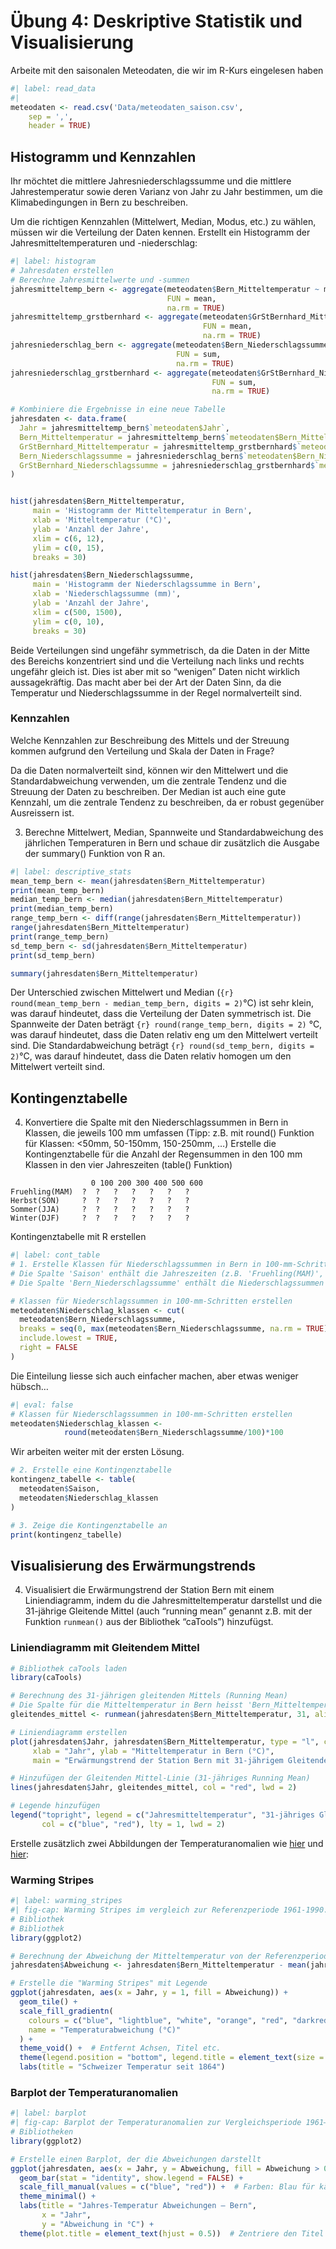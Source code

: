 # Übung 4: Deskriptive Statistik und Visualisierung

Arbeite mit den saisonalen Meteodaten, die wir im R-Kurs eingelesen haben
```r
#| label: read_data
#|
meteodaten <- read.csv('Data/meteodaten_saison.csv',
    sep = ',',
    header = TRUE)
```


## Histogramm und Kennzahlen

Ihr möchtet die mittlere Jahresniederschlagssumme und die mittlere Jahrestemperatur sowie deren Varianz von Jahr zu Jahr bestimmen, um die Klimabedingungen in Bern zu beschreiben.

Um die richtigen Kennzahlen (Mittelwert, Median, Modus, etc.)  zu wählen, müssen wir die Verteilung der Daten kennen. Erstellt ein Histogramm der Jahresmitteltemperaturen und -niederschlag:

```r
#| label: histogram
# Jahresdaten erstellen
# Berechne Jahresmittelwerte und -summen
jahresmitteltemp_bern <- aggregate(meteodaten$Bern_Mitteltemperatur ~ meteodaten$Jahr,
                                   FUN = mean,
                                   na.rm = TRUE)
jahresmitteltemp_grstbernhard <- aggregate(meteodaten$GrStBernhard_Mitteltemperatur ~ meteodaten$Jahr,
                                           FUN = mean,
                                           na.rm = TRUE)
jahresniederschlag_bern <- aggregate(meteodaten$Bern_Niederschlagssumme ~ meteodaten$Jahr,
                                     FUN = sum,
                                     na.rm = TRUE)
jahresniederschlag_grstbernhard <- aggregate(meteodaten$GrStBernhard_Niederschlagssumme ~ meteodaten$Jahr,
                                             FUN = sum,
                                             na.rm = TRUE)

# Kombiniere die Ergebnisse in eine neue Tabelle
jahresdaten <- data.frame(
  Jahr = jahresmitteltemp_bern$`meteodaten$Jahr`,
  Bern_Mitteltemperatur = jahresmitteltemp_bern$`meteodaten$Bern_Mitteltemperatur`,
  GrStBernhard_Mitteltemperatur = jahresmitteltemp_grstbernhard$`meteodaten$GrStBernhard_Mitteltemperatur`,
  Bern_Niederschlagssumme = jahresniederschlag_bern$`meteodaten$Bern_Niederschlagssumme`,
  GrStBernhard_Niederschlagssumme = jahresniederschlag_grstbernhard$`meteodaten$GrStBernhard_Niederschlagssumme`
)


hist(jahresdaten$Bern_Mitteltemperatur,
     main = 'Histogramm der Mitteltemperatur in Bern',
     xlab = 'Mitteltemperatur (°C)',
     ylab = 'Anzahl der Jahre',
     xlim = c(6, 12),
     ylim = c(0, 15),
     breaks = 30)

hist(jahresdaten$Bern_Niederschlagssumme,
     main = 'Histogramm der Niederschlagssumme in Bern',
     xlab = 'Niederschlagssumme (mm)',
     ylab = 'Anzahl der Jahre',
     xlim = c(500, 1500),
     ylim = c(0, 10),
     breaks = 30)
```

Beide Verteilungen sind ungefähr symmetrisch, da die Daten in der Mitte des Bereichs konzentriert sind und die Verteilung nach links und rechts ungefähr gleich ist. Dies ist aber mit so "wenigen" Daten nicht wirklich aussagekräftig. Das macht aber bei der Art der Daten Sinn, da die Temperatur und Niederschlagssumme in der Regel normalverteilt sind.

### Kennzahlen
Welche Kennzahlen zur Beschreibung des Mittels und der Streuung kommen aufgrund den Verteilung und Skala der Daten in Frage?

Da die Daten normalverteilt sind, können wir den Mittelwert und die Standardabweichung verwenden, um die zentrale Tendenz und die Streuung der Daten zu beschreiben. Der Median ist auch eine gute Kennzahl, um die zentrale Tendenz zu beschreiben, da er robust gegenüber Ausreissern ist.


3. Berechne Mittelwert, Median, Spannweite und Standardabweichung des jährlichen Temperaturen in Bern und schaue dir zusätzlich die Ausgabe der summary() Funktion von R an.

```r
#| label: descriptive_stats
mean_temp_bern <- mean(jahresdaten$Bern_Mitteltemperatur)
print(mean_temp_bern)
median_temp_bern <- median(jahresdaten$Bern_Mitteltemperatur)
print(median_temp_bern)
range_temp_bern <- diff(range(jahresdaten$Bern_Mitteltemperatur))
range(jahresdaten$Bern_Mitteltemperatur)
print(range_temp_bern)
sd_temp_bern <- sd(jahresdaten$Bern_Mitteltemperatur)
print(sd_temp_bern)

summary(jahresdaten$Bern_Mitteltemperatur)
```

Der Unterschied zwischen Mittelwert und Median (`{r} round(mean_temp_bern - median_temp_bern, digits = 2)`°C) ist sehr klein, was darauf hindeutet, dass die Verteilung der Daten symmetrisch ist. Die Spannweite der Daten beträgt `{r} round(range_temp_bern, digits = 2)` °C, was darauf hindeutet, dass die Daten relativ eng um den Mittelwert verteilt sind. Die Standardabweichung beträgt `{r} round(sd_temp_bern, digits = 2)`°C, was darauf hindeutet, dass die Daten relativ homogen um den Mittelwert verteilt sind.


## Kontingenztabelle

4. Konvertiere die Spalte mit den Niederschlagssummen in Bern in Klassen, die jeweils 100 mm umfassen (Tipp: z.B. mit round() Funktion für Klassen: <50mm, 50-150mm, 150-250mm, ...)
   Erstelle die Kontingenztabelle für die Anzahl der Regensummen in den 100 mm Klassen in den vier Jahreszeiten (table() Funktion)

```
                  0 100 200 300 400 500 600
Fruehling(MAM)  ?  ?   ?   ?   ?   ?   ?
Herbst(SON)     ?  ?   ?   ?   ?   ?   ?
Sommer(JJA)     ?  ?   ?   ?   ?   ?   ?
Winter(DJF)     ?  ?   ?   ?   ?   ?   ?
```

Kontingenztabelle mit R erstellen
```r
#| label: cont_table
# 1. Erstelle Klassen für Niederschlagssummen in Bern in 100-mm-Schritten
# Die Spalte 'Saison' enthält die Jahreszeiten (z.B. 'Fruehling(MAM)', 'Sommer(JJA)')
# Die Spalte 'Bern_Niederschlagssumme' enthält die Niederschlagssummen

# Klassen für Niederschlagssummen in 100-mm-Schritten erstellen
meteodaten$Niederschlag_klassen <- cut(
  meteodaten$Bern_Niederschlagssumme,
  breaks = seq(0, max(meteodaten$Bern_Niederschlagssumme, na.rm = TRUE), by = 100),
  include.lowest = TRUE,
  right = FALSE
)
```

Die Einteilung liesse sich auch einfacher machen, aber etwas weniger hübsch...

```r
#| eval: false
# Klassen für Niederschlagssummen in 100-mm-Schritten erstellen
meteodaten$Niederschlag_klassen <-
            round(meteodaten$Bern_Niederschlagssumme/100)*100
```
Wir arbeiten weiter mit der ersten Lösung.

```r
# 2. Erstelle eine Kontingenztabelle
kontingenz_tabelle <- table(
  meteodaten$Saison,
  meteodaten$Niederschlag_klassen
)

# 3. Zeige die Kontingenztabelle an
print(kontingenz_tabelle)
```

## Visualisierung des Erwärmungstrends

4. Visualisiert die Erwärmungstrend der Station Bern mit einem Liniendiagramm, indem du die Jahresmitteltemperatur darstellst und die 31-jährige Gleitende Mittel (auch "running mean" genannt z.B. mit der Funktion `runmean()` aus der Bibliothek "caTools") hinzufügst.

### Liniendiagramm mit Gleitendem Mittel

```r
# Bibliothek caTools laden
library(caTools)

# Berechnung des 31-jährigen gleitenden Mittels (Running Mean)
# Die Spalte für die Mitteltemperatur in Bern heisst 'Bern_Mitteltemperatur'
gleitendes_mittel <- runmean(jahresdaten$Bern_Mitteltemperatur, 31, align = "center", endrule = "mean")

# Liniendiagramm erstellen
plot(jahresdaten$Jahr, jahresdaten$Bern_Mitteltemperatur, type = "l", col = "blue",
     xlab = "Jahr", ylab = "Mitteltemperatur in Bern (°C)",
     main = "Erwärmungstrend der Station Bern mit 31-jährigem Gleitendem Mittel")

# Hinzufügen der Gleitenden Mittel-Linie (31-jähriges Running Mean)
lines(jahresdaten$Jahr, gleitendes_mittel, col = "red", lwd = 2)

# Legende hinzufügen
legend("topright", legend = c("Jahresmitteltemperatur", "31-jähriges Gleitendes Mittel"),
       col = c("blue", "red"), lty = 1, lwd = 2)
```


Erstelle zusätzlich zwei Abbildungen der Temperaturanomalien wie [hier](https://www.meteoschweiz.admin.ch/klima/klimawandel.html) und [hier](https://www.meteoschweiz.admin.ch/service-und-publikationen/applikationen/ext/climate-evolution-series-public.html):

### Warming Stripes

```r
#| label: warming_stripes
#| fig-cap: Warming Stripes im vergleich zur Referenzperiode 1961-1990. [Nach R-Bloggers](https://www.r-bloggers.com/2018/12/how-to-create-warming-stripes-in-r/)
# Bibliothek
# Bibliothek
library(ggplot2)

# Berechnung der Abweichung der Mitteltemperatur von der Referenzperiode 1961-1990
jahresdaten$Abweichung <- jahresdaten$Bern_Mitteltemperatur - mean(jahresdaten$Bern_Mitteltemperatur[jahresdaten$Jahr >= 1961 & jahresdaten$Jahr <= 1990])

# Erstelle die "Warming Stripes" mit Legende
ggplot(jahresdaten, aes(x = Jahr, y = 1, fill = Abweichung)) +
  geom_tile() +
  scale_fill_gradientn(
    colours = c("blue", "lightblue", "white", "orange", "red", "darkred"),
    name = "Temperaturabweichung (°C)"
  ) +
  theme_void() +  # Entfernt Achsen, Titel etc.
  theme(legend.position = "bottom", legend.title = element_text(size = 10)) +
  labs(title = "Schweizer Temperatur seit 1864")
```

### Barplot der Temperaturanomalien

```r
#| label: barplot
#| fig-cap: Barplot der Temperaturanomalien zur Vergleichsperiode 1961–1990.
# Bibliotheken
library(ggplot2)

# Erstelle einen Barplot, der die Abweichungen darstellt
ggplot(jahresdaten, aes(x = Jahr, y = Abweichung, fill = Abweichung > 0)) +
  geom_bar(stat = "identity", show.legend = FALSE) +
  scale_fill_manual(values = c("blue", "red")) +  # Farben: Blau für kälter, Rot für wärmer
  theme_minimal() +
  labs(title = "Jahres-Temperatur Abweichungen – Bern",
       x = "Jahr",
       y = "Abweichung in °C") +
  theme(plot.title = element_text(hjust = 0.5))  # Zentriere den Titel
```